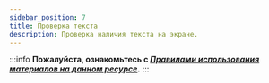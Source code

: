 ```yaml
---
sidebar_position: 7
title: Проверка текста 
description: Проверка наличия текста на экране.
---
```

:::info **Пожалуйста, ознакомьтесь с [*Правилами использования материалов на данном ресурсе*](../../Disclaimer).**
:::


<Redirect to="/docs/Android/ProLite/Text_Checker" />
